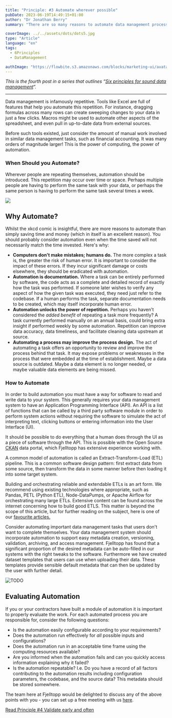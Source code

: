 ```yaml
---
title: "Principle: #3 Automate wherever possible"
pubDate: 2023-06-19T14:49:15+01:00
author: "Dr Jonathan Berry"
summary: "There are so many reasons to automate data management processes beyond the savings made in time and resources. "

coverImage: ../../assets/dots/dots5.jpg
type: "Article"
language: "en"
tags:
  - 6Principles
  - DataManagement

authImage: "https://flowbite.s3.amazonaws.com/blocks/marketing-ui/avatars/bonnie-green.png"
---
```


_This is the fourth post in a series that outlines “[Six principles for sound data management](/six-principles-of-sound-data-management/)“._

---

Data management is infamously repetitive. Tools like Excel are full of features that help you automate this repetition. For instance, dragging formulas across many rows can create sweeping changes to your data in just a few clicks. Macros might be used to automate other aspects of the spreadsheet, and even pull in up-to-date data from external sources.

Before such tools existed, just consider the amount of manual work involved in similar data management tasks, such as financial accounting. It was many orders of magnitude larger! This is the power of computing, the power of automation.

### When Should you Automate?

Wherever people are repeating themselves, automation should be introduced. This repetition may occur over time or space. Perhaps multiple people are having to perform the same task with your data, or perhaps the same person is having to perform the same task several times a week.

<img class="mx-auto" src="https://imgs.xkcd.com/comics/is_it_worth_the_time.png"/>

## Why Automate?

Whilst the xkcd comic is insightful, there are more reasons to automate than simply saving time and money (which in itself is an excellent reason). You should probably consider automation even when the time saved will not necessarily match the time invested. Here's why:

- **Computers don't make mistakes; humans do.** The more complex a task is, the greater the risk of human error. It is important to consider the impact of these errors. If they incur significant damage or costs elsewhere, they should be eradicated with automation.
- **Automation is documentation.** Where a task can be entirely performed by software, the code acts as a complete and detailed record of exactly how the task was performed. If someone later wishes to verify any aspect of how the given task was executed, they need just refer to the codebase. If a human performs the task, separate documentation needs to be created, which may itself incorporate human error.
- **Automation unlocks the power of repetition.** Perhaps you haven't considered the _added benefit_ of repeating a task more frequently? A task currently performed manually on an annual basis, could bring extra insight if performed weekly by some automation. Repetition can improve data accuracy, data timeliness, and facilitate cleaning data upstream at source.
- **Automating a process may improve the process design.** The act of automating a task offers an opportunity to review and improve the process behind that task. It may expose problems or weaknesses in the process that were embedded at the time of establishment. Maybe a data source is outdated. Maybe a data element is no longer needed, or maybe valuable data elements are being missed.

### How to Automate

In order to build automation you must have a way for software to read and write data to your system. This generally requires your data management system to have an Application Programming Interface (API). An API is a list of functions that can be called by a third party software module in order to perform system actions without requiring the software to simulate the act of interpreting text, clicking buttons or entering information into the User Interface (UI).

It should be possible to do everything that a human does through the UI as a piece of software through the API. This is possible with the Open Source [CKAN](https://ckan.org/) data portal, which Fjelltopp has extensive experience working with.

A common model of automation is called an Extract-Transform-Load (ETL) pipeline. This is a common software design pattern: first extract data from some source, then transform the data in some manner before then loading it into some target system.

Building and orchestrating reliable and extendable ETLs is an art form. We recommend using existing technologies where appropriate, such as Pandas, PETL (Python ETL), Node-DataPumps, or Apache Airflow for orchestrating many large ETLs. Extensive content can be found across the internet concerning how to build good ETLS. This matter is beyond the scope of this article, but for further reading on the subject, here is one of our [favourite articles.](http://gtoonstra.github.io/etl-with-airflow/principles.html)

Consider automating important data management tasks that users don't want to complete themselves. Your data management system should incorporate automation to support easy metadata creation, versioning, validation, archiving, and access management. Fjelltopp has found that a significant proportion of the desired metadata can be auto-filled in our systems with the right tweaks to the software. Furthermore we have created dataset templates that users can use when uploading their data. These templates provide sensible default metadata that can then be updated by the user with further detail.

<Image class="w-full" src={teamInDiscussion} alt="TODO" />

## Evaluating Automation

If you or your contractors have built a module of automation it is important to properly evaluate the work. For each automated process you are responsible for, consider the following questions:

- Is the automation easily configurable according to your requirements?
- Does the automation run effectively for _all_ possible inputs and configurations?
- Does the automation run in an acceptable time frame using the computing resources available?
- Are you informed when the automation fails and can you quickly access information explaining why it failed?
- Is the automation repeatable? I.e. Do you have a record of all factors contributing to the automation results including configuration parameters, the codebase, and the source data? This metadata should be stored somewhere.

The team here at Fjelltopp would be delighted to discuss any of the above points with you - you can set up a free meeting with us [here](https://docs.google.com/forms/d/e/1FAIpQLSdzzKi5MGz4I45KUxFhOfdwXAr9gNzWs5CRi9REblm3LVI0Hg/viewform).

[Read Principle #4 Validate early and often](/data-management-principle-validate-early-often/)
